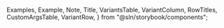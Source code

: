 
  Examples,
  Example,
  Note,
  Title,
  VariantsTable,
  VariantColumn,
  RowTitles,
  CustomArgsTable,
  VariantRow,
} from "@sln/storybook/components";


<Meta title="UI/Toasts" component={DefaultToast} />

<Title title="Toasts" suffix="Brief" subtitle="Version 2.0 — Last Update: 22 Aug 2022" />

## Definition

Toasts are used to show an action has had a impact. If a user submits a form a toast should be shown to notify the user there has been a success

## Structure

<CustomArgsTable of={DefaultToast} />

<Examples title="Toasts">
  <Example title="Default">
    <DefaultToast message="Default Toast" toastVisible={true} />
  </Example>
  <Example title="Success">
    <SuccessToast message="Success Toast" toastVisible={true} />
  </Example>
  <Example title="Warning">
    <WarningToast message="Warning Toast" toastVisible={true} />
  </Example>
  <Example title="Error">
    <ErrorToast message="Error Toast" toastVisible={true} />
  </Example>
</Examples>

## Toast Story

<Canvas>
  <Story
    name="Default"
    args={{
      message: "Default Toast",
      toastVisible: true,
    }}
    argTypes={{
      message: { control: "text" },
      toastVisible: { control: "boolean" },
    }}>
    {({ message, toastVisible }) => (
      <VariantsTable titles={["Default", "Success", "Warning", "Error"]} columnMinWidth={150}>
        <VariantRow variant="Default">
          <DefaultToast message={message} toastVisible={toastVisible} />
          <SuccessToast message={message} toastVisible={toastVisible} />
          <WarningToast message={message} toastVisible={toastVisible} />
          <ErrorToast message={message} toastVisible={toastVisible} />
        </VariantRow>
      </VariantsTable>
    )}
  </Story>
</Canvas>
